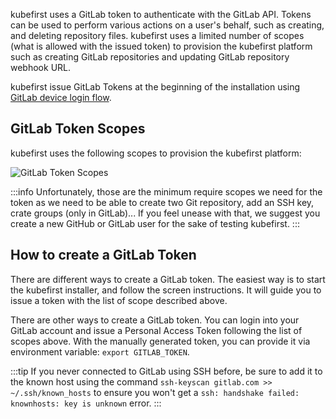 kubefirst uses a GitLab token to authenticate with the GitLab API. Tokens can be used to perform various actions on a user's behalf, such as creating, and deleting repository files. kubefirst uses a limited number of scopes (what is allowed with the issued token) to provision the kubefirst platform such as creating GitLab repositories and updating GitLab repository webhook URL.

kubefirst issue GitLab Tokens at the beginning of the installation using [GitLab device login flow](https://docs.gitlab.com/ce/api/oauth2.html).

## GitLab Token Scopes

kubefirst uses the following scopes to provision the kubefirst platform:

![GitLab Token Scopes](../../../img/common/gitlab/scopes.png)

:::info
Unfortunately, those are the minimum require scopes we need for the token as we need to be able to create two Git repository, add an SSH key, crate groups (only in GitLab)... If you feel unease with that, we suggest you create a new GitHub or GitLab user for the sake of testing kubefirst.
:::

## How to create a GitLab Token

There are different ways to create a GitLab token. The easiest way is to start the kubefirst installer, and follow the screen instructions. It will guide you to issue a token with the list of scope described above.

There are other ways to create a GitLab token. You can login into your GitLab account and issue a Personal Access Token following the list of scopes above. With the manually generated token, you can provide it via environment variable: `export GITLAB_TOKEN`.

:::tip
If you never connected to GitLab using SSH before, be sure to add it to the known host using the command `ssh-keyscan gitlab.com >> ~/.ssh/known_hosts` to ensure you won't get a `ssh: handshake failed: knownhosts: key is unknown` error.
:::
